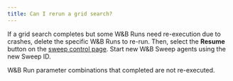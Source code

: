 ```yaml
---
title: Can I rerun a grid search?
---
```


If a grid search completes but some W&B Runs need re-execution due to crashes, delete the specific W&B Runs to re-run. Then, select the **Resume** button on the [sweep control page](/guides/models/sweeps/sweeps-ui). Start new W&B Sweep agents using the new Sweep ID.

W&B Run parameter combinations that completed are not re-executed.
